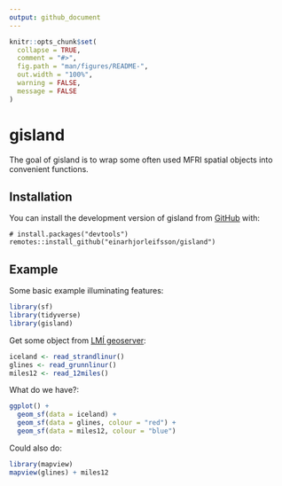 ```yaml
---
output: github_document
---
```


<!-- README.md is generated from README.Rmd. Please edit that file -->

```r
knitr::opts_chunk$set(
  collapse = TRUE,
  comment = "#>",
  fig.path = "man/figures/README-",
  out.width = "100%",
  warning = FALSE,
  message = FALSE
)
```

# gisland

<!-- badges: start -->
<!-- badges: end -->

The goal of gisland is to wrap some often used MFRI spatial objects into convenient functions.

## Installation

You can install the development version of gisland from [GitHub](https://github.com/) with:

```
# install.packages("devtools")
remotes::install_github("einarhjorleifsson/gisland")
```

## Example

Some basic example  illuminating features:

```r
library(sf)
library(tidyverse)
library(gisland)
```


Get some object from [LMÍ geoserver](https://gis.lmi.is/geoserver):

```r
iceland <- read_strandlinur()
glines <- read_grunnlinur()
miles12 <- read_12miles()
```

What do we have?:

```r
ggplot() +
  geom_sf(data = iceland) +
  geom_sf(data = glines, colour = "red") +
  geom_sf(data = miles12, colour = "blue")
```

Could also do:

```r
library(mapview)
mapview(glines) + miles12
```


